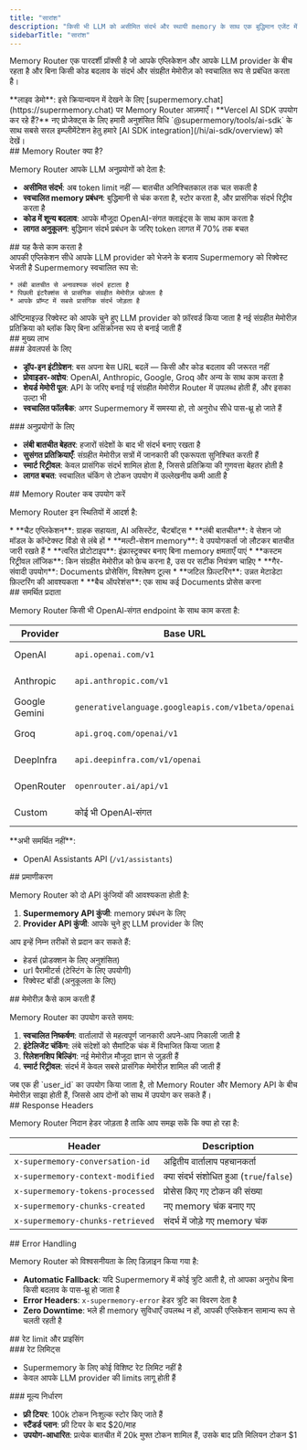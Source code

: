 ```yaml
---
title: "सारांश"
description: "किसी भी LLM को असीमित संदर्भ और स्थायी memory के साथ एक बुद्धिमान एजेंट में बदलें"
sidebarTitle: "सारांश"
---
```


Memory Router एक पारदर्शी प्रॉक्सी है जो आपके एप्लिकेशन और आपके LLM provider के बीच रहता है और बिना किसी कोड बदलाव के संदर्भ और संग्रहीत मेमोरीज़ को स्वचालित रूप से प्रबंधित करता है।

<Note>
  **लाइव डेमो**: इसे क्रियान्वयन में देखने के लिए [supermemory.chat](https://supermemory.chat) पर Memory Router आज़माएँ।
</Note>

<Tip>
  **Vercel AI SDK उपयोग कर रहे हैं?** नए प्रोजेक्ट्स के लिए हमारी अनुशंसित विधि `@supermemory/tools/ai-sdk` के साथ सबसे सरल इम्प्लीमेंटेशन हेतु हमारे [AI SDK integration](/hi/ai-sdk/overview) को देखें।
</Tip>

<div id="what-is-the-memory-router">
  ## Memory Router क्या है?
</div>

Memory Router आपके LLM अनुप्रयोगों को देता है:

* **असीमित संदर्भ**: अब token limit नहीं — बातचीत अनिश्चितकाल तक चल सकती है
* **स्वचालित memory प्रबंधन**: बुद्धिमानी से चंक करता है, स्टोर करता है, और प्रासंगिक संदर्भ रिट्रीव करता है
* **कोड में शून्य बदलाव**: आपके मौजूदा OpenAI-संगत क्लाइंट्स के साथ काम करता है
* **लागत अनुकूलन**: बुद्धिमान संदर्भ प्रबंधन के जरिए token लागत में 70% तक बचत

<div id="how-it-works">
  ## यह कैसे काम करता है
</div>

<Steps>
  <Step title="प्रॉक्सी रिक्वेस्ट">
    आपकी एप्लिकेशन सीधे आपके LLM provider को भेजने के बजाय Supermemory को रिक्वेस्ट भेजती है
  </Step>

  <Step title="संदर्भ प्रबंधन">
    Supermemory स्वचालित रूप से:

    * लंबी बातचीत से अनावश्यक संदर्भ हटाता है
    * पिछली इंटरैक्शंस से प्रासंगिक संग्रहीत मेमोरीज़ खोजता है
    * आपके प्रॉम्प्ट में सबसे प्रासंगिक संदर्भ जोड़ता है
  </Step>

  <Step title="LLM को फ़ॉरवर्ड">
    ऑप्टिमाइज़्ड रिक्वेस्ट को आपके चुने हुए LLM provider को फ़ॉरवर्ड किया जाता है
  </Step>

  <Step title="असिंक्रोनस मेमोरी निर्माण">
    नई संग्रहीत मेमोरीज़ प्रतिक्रिया को ब्लॉक किए बिना असिंक्रोनस रूप से बनाई जाती हैं
  </Step>
</Steps>

<div id="key-benefits">
  ## मुख्य लाभ
</div>

<div id="for-developers">
  ### डेवलपर्स के लिए
</div>

* **ड्रॉप-इन इंटीग्रेशन**: बस अपना बेस URL बदलें — किसी और कोड बदलाव की जरूरत नहीं
* **प्रोवाइडर-अज्ञेय**: OpenAI, Anthropic, Google, Groq और अन्य के साथ काम करता है
* **शेयर्ड मेमोरी पूल**: API के जरिए बनाई गई संग्रहीत मेमोरीज़ Router में उपलब्ध होती हैं, और इसका उल्टा भी
* **स्वचालित फॉलबैक**: अगर Supermemory में समस्या हो, तो अनुरोध सीधे पास-थ्रू हो जाते हैं

<div id="for-applications">
  ### अनुप्रयोगों के लिए
</div>

* **लंबी बातचीत बेहतर**: हजारों संदेशों के बाद भी संदर्भ बनाए रखता है
* **सुसंगत प्रतिक्रियाएँ**: संग्रहीत मेमोरीज़ सत्रों में जानकारी की एकरूपता सुनिश्चित करती हैं
* **स्मार्ट रिट्रीवल**: केवल प्रासंगिक संदर्भ शामिल होता है, जिससे प्रतिक्रिया की गुणवत्ता बेहतर होती है
* **लागत बचत**: स्वचालित चंकिंग से टोकन उपयोग में उल्लेखनीय कमी आती है

<div id="when-to-use-the-memory-router">
  ## Memory Router कब उपयोग करें
</div>

Memory Router इन स्थितियों में आदर्श है:

<Tabs>
  <Tab title="Perfect For">
    * **चैट एप्लिकेशन**: ग्राहक सहायता, AI असिस्टेंट, चैटबॉट्स
    * **लंबी बातचीत**: वे सेशन जो मॉडल के कॉन्टेक्स्ट विंडो से लंबे हों
    * **मल्टी-सेशन memory**: वे उपयोगकर्ता जो लौटकर बातचीत जारी रखते हैं
    * **त्वरित प्रोटोटाइप**: इंफ्रास्ट्रक्चर बनाए बिना memory क्षमताएँ पाएं
  </Tab>

  <Tab title="Consider API Instead">
    * **कस्टम रिट्रीवल लॉजिक**: किन संग्रहीत मेमोरीज़ को फ़ेच करना है, उस पर सटीक नियंत्रण चाहिए
    * **गैर-संवादी उपयोग**: Documents प्रोसेसिंग, विश्लेषण टूल्स
    * **जटिल फ़िल्टरिंग**: उन्नत मेटाडेटा फ़िल्टरिंग की आवश्यकता
    * **बैच ऑपरेशंस**: एक साथ कई Documents प्रोसेस करना
  </Tab>
</Tabs>

<div id="supported-providers">
  ## समर्थित प्रदाता
</div>

Memory Router किसी भी OpenAI‑संगत endpoint के साथ काम करता है:

| Provider | Base URL | Status |
|----------|----------|---------|
| OpenAI | `api.openai.com/v1` | ✅ पूर्णतः समर्थित |
| Anthropic | `api.anthropic.com/v1` | ✅ पूर्णतः समर्थित |
| Google Gemini | `generativelanguage.googleapis.com/v1beta/openai` | ✅ पूर्णतः समर्थित |
| Groq | `api.groq.com/openai/v1` | ✅ पूर्णतः समर्थित |
| DeepInfra | `api.deepinfra.com/v1/openai` | ✅ पूर्णतः समर्थित |
| OpenRouter | `openrouter.ai/api/v1` | ✅ पूर्णतः समर्थित |
| Custom | कोई भी OpenAI‑संगत | ✅ समर्थित |

<Warning>
  **अभी समर्थित नहीं**:

  * OpenAI Assistants API (`/v1/assistants`)
</Warning>

<div id="authentication">
  ## प्रमाणीकरण
</div>

Memory Router को दो API कुंजियों की आवश्यकता होती है:

1. **Supermemory API कुंजी**: memory प्रबंधन के लिए
2. **Provider API कुंजी**: आपके चुने हुए LLM provider के लिए

आप इन्हें निम्न तरीकों से प्रदान कर सकते हैं:

* हेडर्स (प्रोडक्शन के लिए अनुशंसित)
* url पैरामीटर्स (टेस्टिंग के लिए उपयोगी)
* रिक्वेस्ट बॉडी (अनुकूलता के लिए)

<div id="how-memories-work">
  ## मेमोरीज़ कैसे काम करती हैं
</div>

Memory Router का उपयोग करते समय:

1. **स्वचालित निष्कर्षण**: वार्तालापों से महत्वपूर्ण जानकारी अपने‑आप निकाली जाती है
2. **इंटेलिजेंट चंकिंग**: लंबे संदेशों को सैमांटिक चंक में विभाजित किया जाता है
3. **रिलेशनशिप बिल्डिंग**: नई मेमोरीज़ मौजूदा ज्ञान से जुड़ती हैं
4. **स्मार्ट रिट्रीवल**: संदर्भ में केवल सबसे प्रासंगिक मेमोरीज़ शामिल की जाती हैं

<Note>
  जब एक ही `user_id` का उपयोग किया जाता है, तो Memory Router और Memory API के बीच मेमोरीज़ साझा होती हैं, जिससे आप दोनों को साथ में उपयोग कर सकते हैं।
</Note>

<div id="response-headers">
  ## Response Headers
</div>

Memory Router निदान हेडर जोड़ता है ताकि आप समझ सकें कि क्या हो रहा है:

| Header | Description |
|--------|-------------|
| `x-supermemory-conversation-id` | अद्वितीय वार्तालाप पहचानकर्ता |
| `x-supermemory-context-modified` | क्या संदर्भ संशोधित हुआ (`true`/`false`) |
| `x-supermemory-tokens-processed` | प्रोसेस किए गए टोकन की संख्या |
| `x-supermemory-chunks-created` | नए memory चंक बनाए गए |
| `x-supermemory-chunks-retrieved` | संदर्भ में जोड़े गए memory चंक |

<div id="error-handling">
  ## Error Handling
</div>

Memory Router को विश्वसनीयता के लिए डिज़ाइन किया गया है:

* **Automatic Fallback**: यदि Supermemory में कोई त्रुटि आती है, तो आपका अनुरोध बिना किसी बदलाव के पास-थ्रू हो जाता है
* **Error Headers**: `x-supermemory-error` हेडर त्रुटि का विवरण देता है
* **Zero Downtime**: भले ही memory सुविधाएँ उपलब्ध न हों, आपकी एप्लिकेशन सामान्य रूप से चलती रहती है

<div id="rate-limits-pricing">
  ## रेट limit और प्राइसिंग
</div>

<div id="rate-limits">
  ### रेट लिमिट्स
</div>

* Supermemory के लिए कोई विशिष्ट रेट लिमिट नहीं है
* केवल आपके LLM provider की limits लागू होती हैं

<div id="pricing">
  ### मूल्य निर्धारण
</div>

* **फ्री टियर**: 100k टोकन निःशुल्क स्टोर किए जाते हैं
* **स्टैंडर्ड प्लान**: फ्री टियर के बाद $20/माह
* **उपयोग-आधारित**: प्रत्येक बातचीत में 20k मुफ्त टोकन शामिल हैं, उसके बाद प्रति मिलियन टोकन $1